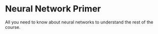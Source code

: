 # Neural Network Primer

All you need to know about neural networks to understand the rest of the course.
